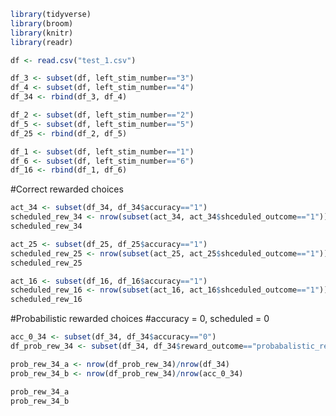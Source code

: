 ```r
library(tidyverse)
library(broom)
library(knitr)
library(readr)
```
```r
df <- read.csv("test_1.csv")
```

```r
df_3 <- subset(df, left_stim_number=="3")
df_4 <- subset(df, left_stim_number=="4")
df_34 <- rbind(df_3, df_4)

df_2 <- subset(df, left_stim_number=="2")
df_5 <- subset(df, left_stim_number=="5")
df_25 <- rbind(df_2, df_5)

df_1 <- subset(df, left_stim_number=="1")
df_6 <- subset(df, left_stim_number=="6")
df_16 <- rbind(df_1, df_6)
```


#Correct rewarded choices
```r
act_34 <- subset(df_34, df_34$accuracy=="1")
scheduled_rew_34 <- nrow(subset(act_34, act_34$shceduled_outcome=="1"))/nrow(act_34)
scheduled_rew_34

```
```r
act_25 <- subset(df_25, df_25$accuracy=="1")
scheduled_rew_25 <- nrow(subset(act_25, act_25$shceduled_outcome=="1"))/nrow(act_25)
scheduled_rew_25

```

```r
act_16 <- subset(df_16, df_16$accuracy=="1")
scheduled_rew_16 <- nrow(subset(act_16, act_16$shceduled_outcome=="1"))/nrow(act_16)
scheduled_rew_16
```
#Probabilistic rewarded choices
#accuracy = 0, scheduled = 0

```r
acc_0_34 <- subset(df_34, df_34$accuracy=="0")
df_prob_rew_34 <- subset(df_34, df_34$reward_outcome=="probabalistic_reward")

prob_rew_34_a <- nrow(df_prob_rew_34)/nrow(df_34)
prob_rew_34_b <- nrow(df_prob_rew_34)/nrow(acc_0_34)

prob_rew_34_a
prob_rew_34_b
```

